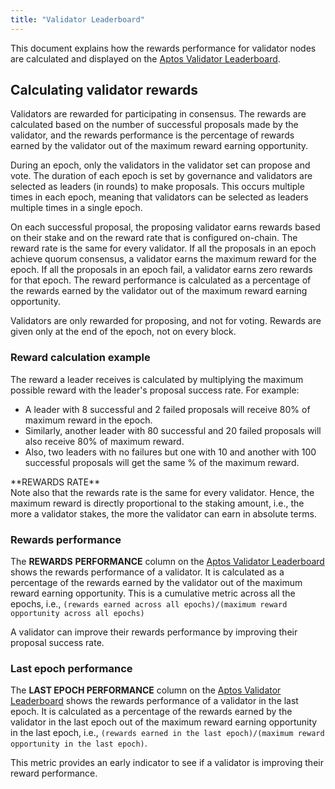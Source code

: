 ```yaml
---
title: "Validator Leaderboard"
---
```







This document explains how the rewards performance for validator nodes are calculated and displayed on
the [Aptos Validator Leaderboard](https://explorer.aptoslabs.com/validators/all?network=mainnet).

## Calculating validator rewards

Validators are rewarded for participating in consensus. The rewards are calculated based on the number of successful
proposals made by the validator, and the rewards performance is the percentage of rewards earned by the validator out
of the maximum reward earning opportunity.

During an epoch, only the validators in the validator set can propose and vote. The duration of each epoch is set
by governance and validators are selected as leaders (in rounds) to make proposals. This occurs multiple
times in each epoch, meaning that validators can be selected as leaders multiple times in a single epoch.

On each successful proposal, the proposing validator earns rewards based on their stake and on the reward rate that is
configured on-chain. The reward rate is the same for every validator. If all the proposals in an epoch achieve
quorum consensus, a validator earns the maximum reward for the epoch. If all the proposals in an epoch fail, a
validator earns zero rewards for that epoch. The reward performance is calculated as a percentage of the
rewards earned by the validator out of the maximum reward earning opportunity.

Validators are only rewarded for proposing, and not for voting. Rewards are given only at the end of the epoch,
not on every block.

### Reward calculation example

The reward a leader receives is calculated by multiplying the maximum possible reward with the leader&apos;s proposal
success rate. For example:

- A leader with 8 successful and 2 failed proposals will receive 80% of maximum reward in the epoch.
- Similarly, another leader with 80 successful and 20 failed proposals will also receive 80% of maximum reward.
- Also, two leaders with no failures but one with 10 and another with 100 successful proposals will get the same % of the maximum reward.

<Aside type="note">
  **REWARDS RATE**<br />
  Note also that the rewards rate is the same for every validator. Hence, the maximum reward is directly proportional
  to the staking amount, i.e., the more a validator stakes, the more the validator can earn in absolute terms.
</Aside>

### Rewards performance

The **REWARDS** **PERFORMANCE** column on the
[Aptos Validator Leaderboard](https://explorer.aptoslabs.com/validators/all?network=mainnet) shows the rewards
performance of a validator. It is calculated as a percentage of the rewards earned by the validator out of the maximum
reward earning opportunity. This is a cumulative metric across all the epochs,
i.e., `(rewards earned across all epochs)/(maximum reward opportunity across all epochs)`

A validator can improve their rewards performance by improving their proposal success rate.

### Last epoch performance

The **LAST EPOCH PERFORMANCE** column on the
[Aptos Validator Leaderboard](https://explorer.aptoslabs.com/validators/all?network=mainnet) shows the rewards
performance of a validator in the last epoch. It is calculated as a percentage of the rewards earned by the validator
in the last epoch out of the maximum reward earning opportunity in the last epoch, i.e., `(rewards earned in the last
epoch)/(maximum reward opportunity in the last epoch)`.

This metric provides an early indicator to see if a validator is improving their reward performance.
